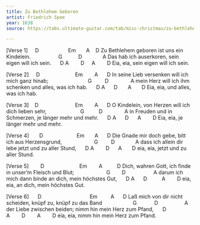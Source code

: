 ```yaml
---
title: Zu Bethlehem Geboren
artist: Friedrich Spee 
year: 1638
source: https://tabs.ultimate-guitar.com/tab/misc-christmas/zu-bethlehem-geboren-chords-2256489

---
```


[Verse 1]
    D                    Em       A    D
Zu Bethlehem geboren ist uns ein Kindelein.
                  G           D              A
Das hab ich auserkoren, sein eigen will ich sein.
     D A        D     A        D
Eia, eia, sein eigen will ich sein.


[Verse 2]
    D                        Em        A      D
In seine Lieb versenken will ich mich ganz hinab;
                          G         D               A
mein Herz will ich ihm schenken und alles, was ich hab.
     D A      D       A       D
Eia, eia, und alles, was ich hab.

 

[Verse 3]
   D                         Em        A      D
O Kindelein, von Herzen will ich dich lieben sehr,
                      G          D               A
in Freuden und in Schmerzen, je länger mehr und mehr.
     D A      D      A        D
Eia, eia, je länger mehr und mehr.
 
[Verse 4]
      D                       Em       A      D
Die Gnade mir doch gebe, bitt ich aus Herzensgrund,
                     G         D              A
dass ich allein dir lebe jetzt und zu aller Stund,
     D A        D      A       D
eia, eia, jetzt und zu aller Stund.
 

[Verse 5]
       D                        Em        A          D
Dich, wahren Gott, ich finde in unser’m Fleisch und Blut;
                     G        D                   A
darum ich mich dann binde an dich, mein höchstes Gut,
     D A      D          A        D
eia, eia, an dich, mein höchstes Gut.


[Verse 6]
     D                                 Em         A      D
Laß mich von dir nicht scheiden, knüpf zu, knüpf zu das Band
                    G            D                  A
der Liebe zwischen beiden; nimm hin mein Herz zum Pfand,
     D A        D        A        D
eia, eia, nimm hin mein Herz zum Pfand.